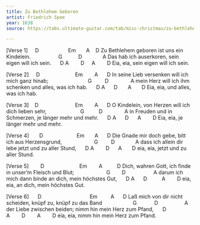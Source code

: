 ```yaml
---
title: Zu Bethlehem Geboren
artist: Friedrich Spee 
year: 1638
source: https://tabs.ultimate-guitar.com/tab/misc-christmas/zu-bethlehem-geboren-chords-2256489

---
```


[Verse 1]
    D                    Em       A    D
Zu Bethlehem geboren ist uns ein Kindelein.
                  G           D              A
Das hab ich auserkoren, sein eigen will ich sein.
     D A        D     A        D
Eia, eia, sein eigen will ich sein.


[Verse 2]
    D                        Em        A      D
In seine Lieb versenken will ich mich ganz hinab;
                          G         D               A
mein Herz will ich ihm schenken und alles, was ich hab.
     D A      D       A       D
Eia, eia, und alles, was ich hab.

 

[Verse 3]
   D                         Em        A      D
O Kindelein, von Herzen will ich dich lieben sehr,
                      G          D               A
in Freuden und in Schmerzen, je länger mehr und mehr.
     D A      D      A        D
Eia, eia, je länger mehr und mehr.
 
[Verse 4]
      D                       Em       A      D
Die Gnade mir doch gebe, bitt ich aus Herzensgrund,
                     G         D              A
dass ich allein dir lebe jetzt und zu aller Stund,
     D A        D      A       D
eia, eia, jetzt und zu aller Stund.
 

[Verse 5]
       D                        Em        A          D
Dich, wahren Gott, ich finde in unser’m Fleisch und Blut;
                     G        D                   A
darum ich mich dann binde an dich, mein höchstes Gut,
     D A      D          A        D
eia, eia, an dich, mein höchstes Gut.


[Verse 6]
     D                                 Em         A      D
Laß mich von dir nicht scheiden, knüpf zu, knüpf zu das Band
                    G            D                  A
der Liebe zwischen beiden; nimm hin mein Herz zum Pfand,
     D A        D        A        D
eia, eia, nimm hin mein Herz zum Pfand.